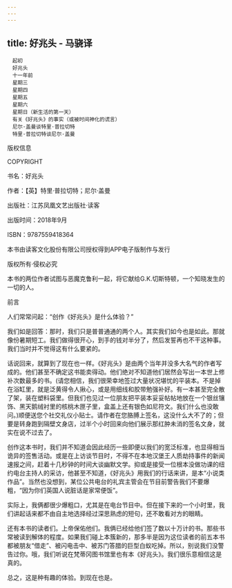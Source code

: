 ```yaml
---
---
---
```

title: 好兆头 - 马骁译
---


```
　起初
　好兆头
　十一年前
　星期三
　星期四
　星期五
　星期六
　星期日（新生活的第一天）
　有关《好兆头》的事实（或被时间神化的谎言）
　尼尔·盖曼谈特里·普拉切特
　特里·普拉切特谈尼尔·盖曼
```

版权信息


COPYRIGHT

书名：好兆头

作者：【英】特里·普拉切特；尼尔·盖曼

出版社：江苏凤凰文艺出版社·读客

出版时间：2018年9月

ISBN：9787559418364

本书由读客文化股份有限公司授权得到APP电子版制作与发行

版权所有·侵权必究





本书的两位作者试图与恶魔克鲁利一起，将它献给G.K.切斯特顿，一个知晓发生的一切的人。





前言


人们常常问起：“创作《好兆头》是什么体验？”

我们如是回答：那时，我们只是普普通通的两个人。其实我们如今也是如此。那就像份暑期短工。我们做得很开心，到手的钱对半分了，然后发誓再也不干这种事。我们当时并不觉得这有什么要紧的。

话说回来，就算到了现在也一样。《好兆头》是由两个当年并没多大名气的作者写成的。他们甚至不确定这书能卖得动。他们绝对不知道他们居然会写出一本世上修补次数最多的书。(请您相信，我们很荣幸地签过大量状况堪忧的平装本。不是掉在浴缸里，就是泛黄得令人揪心，或是用细线和胶带勉强补好。有一本甚至完全散了架，装在塑料袋里。但我们也见过一位朋友把平装本妥妥帖帖地放在一个银丝镶饰、黑天鹅绒衬里的核桃木匣子里，盒盖上还有银色如尼符文。我们什么也没敢问。)顺便送您个社交礼仪小贴士。请作者在您胳膊上签名，这没什么大不了的；但要是转身跑到隔壁文身店，过半个小时回来向他们展示那红肿未消的签名文身，就实在说不过去了。

创作这本书时，我们并不知道会因此经历一些即便以我们的宽泛标准，也显得相当诡异的签售活动。或是在上访谈节目时，不得不在本地汉堡王人质劫持事件的新闻速报之间，赶着十几秒钟的时间大谈幽默文学。抑或是接受一位根本没做功课的纽约电台主持人的采访，他甚至不知道，《好兆头》用我们的行话来讲，是本“小说类作品”。当然也没想到，某位公共电台的礼宾主管会在节目前警告我们不要爆粗，“因为你们英国人说脏话是家常便饭”。

实际上，我俩都很少爆粗口，尤其是在电台节目中。但在接下来的一个小时里，我们讲起话来都不由自主地选择经过深思熟虑的短句，还不敢看对方的眼睛。

还有本书的读者们。上帝保佑他们。我俩已经给他们签了数以十万计的书。那些书常被读到解体的程度。如果我们碰上本簇新的，那多半是因为这位读者的前五本书都被朋友“借走”、被闪电击中、被苏门答腊的巨型白蚁吃掉。所以，别说我们没警告过你。哦，我们听说在梵蒂冈图书馆里也有本《好兆头》。我们很乐意相信这是真的。

总之，这是种有趣的体验。到现在也是。